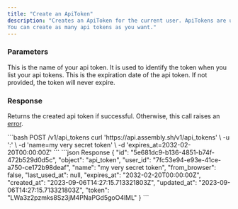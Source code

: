```yaml
---
title: "Create an ApiToken"
description: "Creates an ApiToken for the current user. ApiTokens are used to authenticate with the Assembly API.
You can create as many api tokens as you want."
---
```


### Parameters

<ResponseField name="name" type="string" required>
  This is the name of your api token. It is used to identify the token when you list your api tokens.
</ResponseField>

<ResponseField name="expires_at" type="string">
  This is the expiration date of the api token. If not provided, the token will never expire.
</ResponseField>


### Response

Returns the created api token if successful. Otherwise, this call raises an [error](../errors).


<RequestExample>
```bash POST /v1/api_tokens
curl 'https://api.assembly.sh/v1/api_tokens' \
-u '<token>:' \
-d 'name=my very secret token' \
-d 'expires_at=2032-02-20T00:00:00Z'
```
</RequestExample>

<ResponseExample>
```json Response
{
  "id": "5e681dc9-b136-4851-b74f-472b529d0d5c",
  "object": "api_token",
  "user_id": "7fc53e94-e93e-41ce-a750-ce172b98deaf",
  "name": "my very secret token",
  "from_browser": false,
  "last_used_at": null,
  "expires_at": "2032-02-20T00:00:00Z",
  "created_at": "2023-09-06T14:27:15.713321803Z",
  "updated_at": "2023-09-06T14:27:15.713321803Z",
  "token": "LWa3z2pzmks8Sz3jM4PNaPGd5goO4lML"
}
```
</ResponseExample>

<Snippet file="snippet-assembly-sdk.mdx" />

